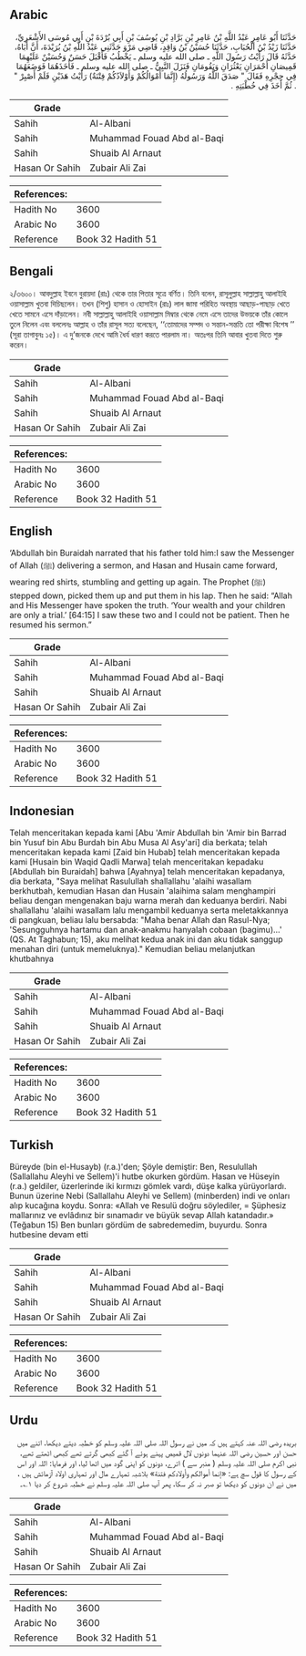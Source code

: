 ## Arabic


<div dir="rtl" lang="ar" style={{fontSize:'larger',backgroundColor:'#f8f9fa',padding:20}}>
حَدَّثَنَا أَبُو عَامِرٍ عَبْدُ اللَّهِ بْنُ عَامِرِ بْنِ بَرَّادِ بْنِ يُوسُفَ بْنِ أَبِي بُرْدَةَ بْنِ أَبِي مُوسَى الأَشْعَرِيِّ، حَدَّثَنَا زَيْدُ بْنُ الْحُبَابِ، حَدَّثَنَا حُسَيْنُ بْنُ وَاقِدٍ، قَاضِي مَرْوَ حَدَّثَنِي عَبْدُ اللَّهِ بْنُ بُرَيْدَةَ، أَنَّ أَبَاهُ، حَدَّثَهُ قَالَ رَأَيْتُ رَسُولَ اللَّهِ ـ صلى الله عليه وسلم ـ يَخْطُبُ فَأَقْبَلَ حَسَنٌ وَحُسَيْنٌ عَلَيْهِمَا قَمِيصَانِ أَحْمَرَانِ يَعْثُرَانِ وَيَقُومَانِ فَنَزَلَ النَّبِيُّ ـ صلى الله عليه وسلم ـ فَأَخَذَهُمَا فَوَضَعَهُمَا فِي حِجْرِهِ فَقَالَ ‏"‏ صَدَقَ اللَّهُ وَرَسُولُهُ ‏(إِنَّمَا أَمْوَالُكُمْ وَأَوْلاَدُكُمْ فِتْنَةٌ)‏ رَأَيْتُ هَذَيْنِ فَلَمْ أَصْبِرْ ‏"‏ ‏.‏ ثُمَّ أَخَذَ فِي خُطْبَتِهِ ‏.‏
</div>
<div style={{backgroundColor:'#f8f9fa',padding:20, marginBottom: 10}}><table> <thead> <tr> <th>Grade</th> <th></th> </tr> </thead> <tbody> <tr><td>Sahih</td><td>Al-Albani</td></tr><tr><td>Sahih</td><td>Muhammad Fouad Abd al-Baqi</td></tr><tr><td>Sahih</td><td>Shuaib Al Arnaut</td></tr><tr><td>Hasan Or Sahih</td><td>Zubair Ali Zai</td></tr></tbody></table><table> <thead> <tr> <th>References:</th> <th></th> </tr> </thead> <tbody><tr><td>Hadith No</td><td>3600</td></tr><tr><td>Arabic No</td><td>3600</td></tr><tr><td>Reference</td><td>Book 32 Hadith 51</td></tr></tbody></table></div>

## Bengali


<div dir="ltr" lang="bn" style={{fontSize:'larger',backgroundColor:'#f8f9fa',padding:20}}>
২/৩৬০০। আবদুল্লাহ ইবনে বুরায়দা (রাঃ) থেকে তার পিতার সূত্রে বর্ণিত। তিনি বলেন, রাসূলুল্লাহ সাল্লাল্লাহু আলাইহি ওয়াসাল্লাম খুতবা দিচিছলেন। তখন (শিশু) হাসান ও হোসাইন (রাঃ) লাল জামা পরিহিত অবস্থায় আছাড়-পাছাড় খেতে খেতে সামনে এসে দাঁড়ালেন। নবী সাল্লাল্লাহু আলাইহি ওয়াসাল্লাম মিম্বার থেকে নেমে এসে তাদের উভয়কে তাঁর কোলে তুলে নিলেন এবং বললেনঃ আল্লাহ ও তাঁর রাসূল সত্য বলেছেন, ‘‘তোমাদের সম্পদ ও সন্তান-সন্ততি তো পরীক্ষা বিশেষ ’’ (সূরা তাগাবুনঃ ১৫)। এ দু’জনকে দেখে আমি ধৈর্য ধারণ করতে পারলাম না। অতঃপর তিনি আবার খুতবা দিতে শুরু করেন।
</div>
<div style={{backgroundColor:'#f8f9fa',padding:20, marginBottom: 10}}><table> <thead> <tr> <th>Grade</th> <th></th> </tr> </thead> <tbody> <tr><td>Sahih</td><td>Al-Albani</td></tr><tr><td>Sahih</td><td>Muhammad Fouad Abd al-Baqi</td></tr><tr><td>Sahih</td><td>Shuaib Al Arnaut</td></tr><tr><td>Hasan Or Sahih</td><td>Zubair Ali Zai</td></tr></tbody></table><table> <thead> <tr> <th>References:</th> <th></th> </tr> </thead> <tbody><tr><td>Hadith No</td><td>3600</td></tr><tr><td>Arabic No</td><td>3600</td></tr><tr><td>Reference</td><td>Book 32 Hadith 51</td></tr></tbody></table></div>

## English


<div dir="ltr" lang="en" style={{fontSize:'larger',backgroundColor:'#f8f9fa',padding:20}}>
‘Abdullah bin Buraidah narrated that his father told him:I saw the Messenger of Allah (ﷺ) delivering a sermon, and Hasan and Husain came forward, wearing red shirts, stumbling and getting up again. The Prophet (ﷺ) stepped down, picked them up and put them in his lap. Then he said: “Allah and His Messenger have spoken the truth. ‘Your wealth and your children are only a trial.’ [64:15] I saw these two and I could not be patient. Then he resumed his sermon.”
</div>
<div style={{backgroundColor:'#f8f9fa',padding:20, marginBottom: 10}}><table> <thead> <tr> <th>Grade</th> <th></th> </tr> </thead> <tbody> <tr><td>Sahih</td><td>Al-Albani</td></tr><tr><td>Sahih</td><td>Muhammad Fouad Abd al-Baqi</td></tr><tr><td>Sahih</td><td>Shuaib Al Arnaut</td></tr><tr><td>Hasan Or Sahih</td><td>Zubair Ali Zai</td></tr></tbody></table><table> <thead> <tr> <th>References:</th> <th></th> </tr> </thead> <tbody><tr><td>Hadith No</td><td>3600</td></tr><tr><td>Arabic No</td><td>3600</td></tr><tr><td>Reference</td><td>Book 32 Hadith 51</td></tr></tbody></table></div>

## Indonesian


<div dir="ltr" lang="id" style={{fontSize:'larger',backgroundColor:'#f8f9fa',padding:20}}>
Telah menceritakan kepada kami [Abu 'Amir Abdullah bin 'Amir bin Barrad bin Yusuf bin Abu Burdah bin Abu Musa Al Asy'ari] dia berkata; telah menceritakan kepada kami [Zaid bin Hubab] telah menceritakan kepada kami [Husain bin Waqid Qadli Marwa] telah menceritakan kepadaku [Abdullah bin Buraidah] bahwa [Ayahnya] telah menceritakan kepadanya, dia berkata, "Saya melihat Rasulullah shallallahu 'alaihi wasallam berkhutbah, kemudian Hasan dan Husain 'alaihima salam menghampiri beliau dengan mengenakan baju warna merah dan keduanya berdiri. Nabi shallallahu 'alaihi wasallam lalu mengambil keduanya serta meletakkannya di pangkuan, beliau lalu bersabda: "Maha benar Allah dan Rasul-Nya; 'Sesungguhnya hartamu dan anak-anakmu hanyalah cobaan (bagimu)...' (QS. At Taghabun; 15), aku melihat kedua anak ini dan aku tidak sanggup menahan diri (untuk memeluknya)." Kemudian beliau melanjutkan khutbahnya
</div>
<div style={{backgroundColor:'#f8f9fa',padding:20, marginBottom: 10}}><table> <thead> <tr> <th>Grade</th> <th></th> </tr> </thead> <tbody> <tr><td>Sahih</td><td>Al-Albani</td></tr><tr><td>Sahih</td><td>Muhammad Fouad Abd al-Baqi</td></tr><tr><td>Sahih</td><td>Shuaib Al Arnaut</td></tr><tr><td>Hasan Or Sahih</td><td>Zubair Ali Zai</td></tr></tbody></table><table> <thead> <tr> <th>References:</th> <th></th> </tr> </thead> <tbody><tr><td>Hadith No</td><td>3600</td></tr><tr><td>Arabic No</td><td>3600</td></tr><tr><td>Reference</td><td>Book 32 Hadith 51</td></tr></tbody></table></div>

## Turkish


<div dir="ltr" lang="tr" style={{fontSize:'larger',backgroundColor:'#f8f9fa',padding:20}}>
Büreyde (bin el-Husayb) (r.a.)'den; Şöyle demiştir: Ben, Resulullah (Sallallahu Aleyhi ve Sellem)'i hutbe okurken gördüm. Hasan ve Hüseyin (r.a.) geldiler, üzerlerinde iki kırmızı gömlek vardı, düşe kalka yürüyorlardı. Bunun üzerine Nebi (Sallallahu Aleyhi ve Sellem) (minberden) indi ve onları alıp kucağına koydu. Sonra: «Allah ve Resulü doğru söylediler, = Şüphesiz mallarınız ve evlâdınız bir sınamadır ve büyük sevap Allah katandadır.» (Teğabun 15) Ben bunları gördüm de sabredemedim, buyurdu. Sonra hutbesine devam etti
</div>
<div style={{backgroundColor:'#f8f9fa',padding:20, marginBottom: 10}}><table> <thead> <tr> <th>Grade</th> <th></th> </tr> </thead> <tbody> <tr><td>Sahih</td><td>Al-Albani</td></tr><tr><td>Sahih</td><td>Muhammad Fouad Abd al-Baqi</td></tr><tr><td>Sahih</td><td>Shuaib Al Arnaut</td></tr><tr><td>Hasan Or Sahih</td><td>Zubair Ali Zai</td></tr></tbody></table><table> <thead> <tr> <th>References:</th> <th></th> </tr> </thead> <tbody><tr><td>Hadith No</td><td>3600</td></tr><tr><td>Arabic No</td><td>3600</td></tr><tr><td>Reference</td><td>Book 32 Hadith 51</td></tr></tbody></table></div>

## Urdu


<div dir="rtl" lang="ur" style={{fontSize:'larger',backgroundColor:'#f8f9fa',padding:20}}>
بریدہ رضی اللہ عنہ کہتے ہیں کہ میں نے رسول اللہ صلی اللہ علیہ وسلم کو خطبہ دیتے دیکھا، اتنے میں حسن اور حسین رضی اللہ عنہما دونوں لال قمیص پہنے ہوئے آ گئے کبھی گرتے تھے کبھی اٹھتے تھے، نبی اکرم صلی اللہ علیہ وسلم ( منبر سے ) اترے، دونوں کو اپنی گود میں اٹھا لیا، اور فرمایا: اللہ اور اس کے رسول کا قول سچ ہے: «إنما أموالكم وأولادكم فتنة» بلاشبہ تمہارے مال اور تمہاری اولاد آزمائش ہیں ، میں نے ان دونوں کو دیکھا تو صبر نہ کر سکا، پھر آپ صلی اللہ علیہ وسلم نے خطبہ شروع کر دیا ۱؎۔
</div>
<div style={{backgroundColor:'#f8f9fa',padding:20, marginBottom: 10}}><table> <thead> <tr> <th>Grade</th> <th></th> </tr> </thead> <tbody> <tr><td>Sahih</td><td>Al-Albani</td></tr><tr><td>Sahih</td><td>Muhammad Fouad Abd al-Baqi</td></tr><tr><td>Sahih</td><td>Shuaib Al Arnaut</td></tr><tr><td>Hasan Or Sahih</td><td>Zubair Ali Zai</td></tr></tbody></table><table> <thead> <tr> <th>References:</th> <th></th> </tr> </thead> <tbody><tr><td>Hadith No</td><td>3600</td></tr><tr><td>Arabic No</td><td>3600</td></tr><tr><td>Reference</td><td>Book 32 Hadith 51</td></tr></tbody></table></div>